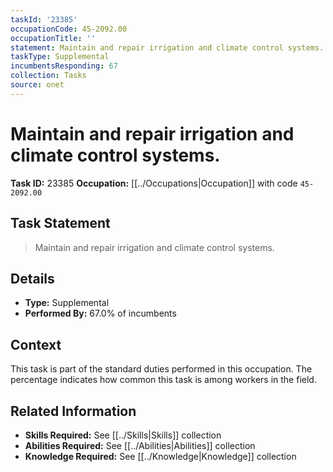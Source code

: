 ```yaml
---
taskId: '23385'
occupationCode: 45-2092.00
occupationTitle: ''
statement: Maintain and repair irrigation and climate control systems.
taskType: Supplemental
incumbentsResponding: 67
collection: Tasks
source: onet
---
```

# Maintain and repair irrigation and climate control systems.

**Task ID:** 23385
**Occupation:** [[../Occupations|Occupation]] with code `45-2092.00`

## Task Statement

> Maintain and repair irrigation and climate control systems.

## Details

- **Type:** Supplemental
- **Performed By:** 67.0% of incumbents

## Context

This task is part of the standard duties performed in this occupation. The percentage indicates how common this task is among workers in the field.

## Related Information

- **Skills Required:** See [[../Skills|Skills]] collection
- **Abilities Required:** See [[../Abilities|Abilities]] collection
- **Knowledge Required:** See [[../Knowledge|Knowledge]] collection
